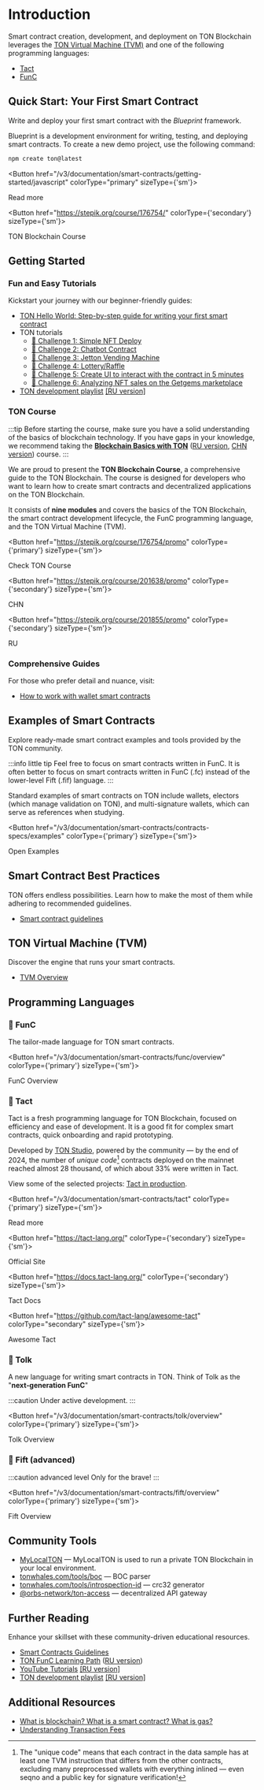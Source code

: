 

# Introduction

Smart contract creation, development, and deployment on TON Blockchain leverages the [TON Virtual Machine (TVM)](/v3/documentation/smart-contracts/overview#ton-virtual-machine-tvm) and one of the following programming languages:

* [Tact](/v3/documentation/smart-contracts/overview#-tact)
* [FunC](/v3/documentation/smart-contracts/overview#-func)

## Quick Start: Your First Smart Contract

Write and deploy your first smart contract with the *Blueprint* framework.

Blueprint is a development environment for writing, testing, and deploying smart contracts.
To create a new demo project, use the following command:

```bash
npm create ton@latest
```


<Button href="/v3/documentation/smart-contracts/getting-started/javascript" colorType="primary" sizeType={'sm'}>

Read more

</Button>


<Button href="https://stepik.org/course/176754/" colorType={'secondary'} sizeType={'sm'}>

TON Blockchain Course

</Button>



## Getting Started

### Fun and Easy Tutorials

Kickstart your journey with our beginner-friendly guides:
* [TON Hello World: Step-by-step guide for writing your first smart contract](https://helloworld.tonstudio.io/02-contract/)
* TON tutorials
  - [🚩 Challenge 1: Simple NFT Deploy](https://github.com/romanovichim/TONQuest1)
  - [🚩 Challenge 2: Chatbot Contract](https://github.com/romanovichim/TONQuest2)
  - [🚩 Challenge 3: Jetton Vending Machine](https://github.com/romanovichim/TONQuest3)
  - [🚩 Challenge 4: Lottery/Raffle](https://github.com/romanovichim/TONQuest4)
  - [🚩 Challenge 5: Create UI to interact with the contract in 5 minutes](https://github.com/romanovichim/TONQuest5)
  - [🚩 Challenge 6: Analyzing NFT sales on the Getgems marketplace](https://github.com/romanovichim/TONQuest6)
* [TON development playlist](https://www.youtube.com/playlist?list=PLQ5rEj25H3U2P5qp7nsgVtNGYxEojnnez) [[RU version]](https://www.youtube.com/playlist?list=PLOIvUFGfwP93tZI_WnaLyJsZlskU4ao92)

### TON Course

:::tip
Before starting the course, make sure you have a solid understanding of the basics of blockchain technology. If you have gaps in your knowledge, we recommend taking the [**Blockchain Basics with TON**](https://stepik.org/course/201294/promo) ([RU version](https://stepik.org/course/202221/), [CHN version](https://stepik.org/course/200976/)) course.
:::

We are proud to present the __TON Blockchain Course__, a comprehensive guide to the TON Blockchain. The course is designed for developers who want to learn how to create smart contracts and decentralized applications on the TON Blockchain.

It consists of __nine modules__ and covers the basics of the TON Blockchain, the smart contract development lifecycle, the FunC programming language, and the TON Virtual Machine (TVM).

<Button href="https://stepik.org/course/176754/promo"
        colorType={'primary'} sizeType={'sm'}>

Check TON Course

</Button>


<Button href="https://stepik.org/course/201638/promo"
        colorType={'secondary'} sizeType={'sm'}>

CHN

</Button>


<Button href="https://stepik.org/course/201855/promo"
        colorType={'secondary'} sizeType={'sm'}>

RU

</Button>


### Comprehensive Guides

For those who prefer detail and nuance, visit:

* [How to work with wallet smart contracts](/v3/guidelines/smart-contracts/howto/wallet)



## Examples of Smart Contracts

Explore ready-made smart contract examples and tools provided by the TON community.

:::info little tip
Feel free to focus on smart contracts written in FunC. It is often better to focus on smart contracts written in FunC (.fc) instead of the lower-level Fift (.fif) language.
:::

Standard examples of smart contracts on TON include wallets, electors (which manage validation on TON), and multi-signature wallets, which can serve as references when studying.


<Button href="/v3/documentation/smart-contracts/contracts-specs/examples" colorType={'primary'} sizeType={'sm'}>

Open Examples

</Button>



## Smart Contract Best Practices

TON offers endless possibilities. Learn how to make the most of them while adhering to recommended guidelines.

* [Smart contract guidelines](/v3/guidelines/smart-contracts/guidelines)

## TON Virtual Machine (TVM)

Discover the engine that runs your smart contracts.

- [TVM Overview](/v3/documentation/tvm/tvm-overview)



## Programming Languages

### 📘 FunC

The tailor-made language for TON smart contracts.


<Button href="/v3/documentation/smart-contracts/func/overview" colorType={'primary'} sizeType={'sm'}>

FunC Overview

</Button>


### 📒 Tact

Tact is a fresh programming language for TON Blockchain, focused on efficiency and ease of development. It is a good fit for complex smart contracts, quick onboarding and rapid prototyping.

Developed by [TON Studio](https://tonstudio.io), powered by the community — by the end of 2024, the number of _unique code_[^1] contracts deployed on the mainnet reached almost 28 thousand, of which about 33% were written in Tact.

View some of the selected projects: [Tact in production](https://github.com/tact-lang/awesome-tact#tact-in-production-).

[^1]: The "unique code" means that each contract in the data sample has at least one TVM instruction that differs from the other contracts, excluding many preprocessed wallets with everything inlined — even seqno and a public key for signature verification!

<Button href="/v3/documentation/smart-contracts/tact"
        colorType={'primary'} sizeType={'sm'}>

Read more

</Button>

<Button href="https://tact-lang.org/"
        colorType={'secondary'} sizeType={'sm'}>

Official Site

</Button>

<Button href="https://docs.tact-lang.org/"
        colorType={'secondary'} sizeType={'sm'}>

Tact Docs

</Button>

<Button href="https://github.com/tact-lang/awesome-tact"
        colorType="secondary" sizeType={'sm'}>

Awesome Tact

</Button>

### 📗 Tolk

A new language for writing smart contracts in TON. Think of Tolk as the "**next‑generation FunC**"

:::caution
Under active development.
:::

<Button href="/v3/documentation/smart-contracts/tolk/overview" colorType={'primary'} sizeType={'sm'}>

Tolk Overview

</Button>

### 📕 Fift (advanced)

:::caution advanced level
Only for the brave!
:::


<Button href="/v3/documentation/smart-contracts/fift/overview" colorType={'primary'} sizeType={'sm'}>

Fift Overview

</Button>


## Community Tools

* [MyLocalTON](/v3/guidelines/nodes/running-nodes/running-a-local-ton) — MyLocalTON is used to run a private TON Blockchain in your local environment.
* [tonwhales.com/tools/boc](https://tonwhales.com/tools/boc) — BOC parser
* [tonwhales.com/tools/introspection-id](https://tonwhales.com/tools/introspection-id) — crc32 generator
* [@orbs-network/ton-access](https://www.orbs.com/ton-access/) — decentralized API gateway


## Further Reading

Enhance your skillset with these community-driven educational resources.

* [Smart Contracts Guidelines](/v3/guidelines/smart-contracts/guidelines)
* [TON FunC Learning Path](https://blog.ton.org/func-journey) ([RU version](https://github.com/romanovichim/TonFunClessons_ru))
* [YouTube Tutorials](https://www.youtube.com/@TONDevStudy) [[RU version]](https://www.youtube.com/@WikiMar)
* [TON development playlist](https://www.youtube.com/playlist?list=PLQ5rEj25H3U2P5qp7nsgVtNGYxEojnnez) [[RU version]](https://www.youtube.com/playlist?list=PLOIvUFGfwP93tZI_WnaLyJsZlskU4ao92)


## Additional Resources

* [What is blockchain? What is a smart contract? What is gas?](https://blog.ton.org/what-is-blockchain)
* [Understanding Transaction Fees](/v3/guidelines/smart-contracts/fee-calculation)


<Feedback />

